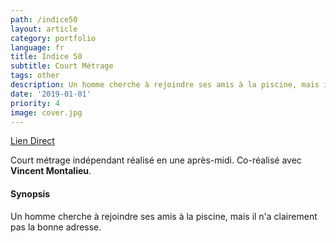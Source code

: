 ```yaml
---
path: /indice50
layout: article
category: portfolio
language: fr
title: Indice 50
subtitle: Court Métrage
tags: other
description: Un homme cherche à rejoindre ses amis à la piscine, mais il n'a clairement pas la bonne adresse.
date: '2019-01-01'
priority: 4
image: cover.jpg
---
```


<ResponsiveIframe
  src="https://youtu.be/uABiceoBysY?rel=0"
  width="1920"
  height="1080"
/>

[Lien Direct](https://youtu.be/uABiceoBysY)

Court métrage indépendant réalisé en une après-midi. Co-réalisé avec **Vincent Montalieu**.

#### Synopsis

Un homme cherche à rejoindre ses amis à la piscine, mais il n'a clairement pas la bonne adresse.
